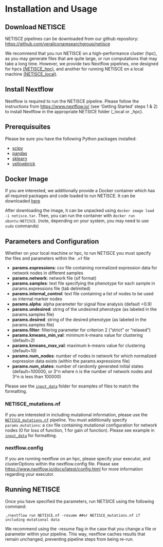 # Installation and Usage


## Download NETISCE

NETISCE pipelines can be downloaded from our github repository:  <https://github.com/veraliconaresearchgroup/netisce>

We recommend that you run NETISCE on a high-performance cluster (hpc), as you may generate files that are quite large, or run computations that may take a long time. However, we provide two Nextflow pipelines, one designed for hpcs [(NETISCE_hpc)](https://github.com/VeraLiconaResearchGroup/Netisce/tree/main/NETICSE_hpc), and another for running NETISCE on a local machine [(NETISCE_local)](https://github.com/VeraLiconaResearchGroup/Netisce/tree/main/NETICSE_local).

## Install Nextflow

Nextflow is required to run the NETISCE pipeline. Please follow the instructions from <https://www.nextflow.io/> (see 'Getting Started' steps 1 & 2) to install Nextflow in the appropriate NETSICE folder (_local or _hpc).

## Prerequisuites

Please be sure you have the following Python packages installed:

- [scipy](https://scipy.org/install/)
- [pandas](https://pandas.pydata.org/getting_started.html)
- [sklearn](https://scikit-learn.org/stable/install.html)
- [yellowbrick](https://www.scikit-yb.org/en/latest/quickstart.html)

## Docker Image

If you are interested, we additionally provide a Docker container which has all required packages and code loaded to run NETISCE. It can be downloaded [here](https://www.dropbox.com/sh/8ix62io5axlq479/AADf8asm1hfxNZhXHqJoahoGa?dl=0)

After downloading the image, it can be unpacked using ` docker image load -i netisce.tar`. Then, you can run the container with `docker run ubuntu:NETISCE`. (note, depending on your system, you may need to use `sudo` commands)


## Parameters and Configuration {#params}


Whether on your local machine or hpc, to run NETISCE you must specify the files and parameters within the  `.nf` file

- **params.expressions**: csv file containing normalized expression data for network nodes in different samples
- **params.network**: network file (sif format)
- **params.samples**: text file specifying the phenotype for each sample in params.expressions file (tab delimited)
- **params.internal_control**: text file containing a list of nodes to be used as internal marker nodes
- **params.alpha**: alpha parameter for signal flow analysis (default =0.9)
- **params.undesired**: string of the undesired phenotype (as labeled in the params.samples file)
- **params.desired**: string of the desired phenotype (as labeled in the params.samples file)
- **params.filter**: filtering parameter for criterion 2 ("strict" or "relaxed")
- **params.kmeans_min_val**: minimum k-means value for clustering (default=2)
- **params.kmeans_max_val**:  maximum k-means value for clustering (default=10)
- **params.num_nodes**: number of nodes in network for which normalized expression data exists (within the params.expressions file)
- **params.num_states**: number of randomly generated initial states (default=100000, or 3^n where n is the number of network nodes and 3^n is less than 100000)

Please see the [`input_data`](https://github.com/VeraLiconaResearchGroup/Netisce/tree/main/NETISCE_local/input_data) folder for examples of files to match the formatting. 

### NETISCE_mutations.nf

If you are interested in including mutational information, please use the [`NETISCE_mutations.nf`](https://github.com/VeraLiconaResearchGroup/Netisce/blob/main/NETISCE_local/NETISCE_mutations.nf) pipeline. You must additionally specify `params.mutations`: a csv file containing mutational configuration for network nodes (0 for loss of function, 1 for gain of function). Please see example in [`input_data`](https://github.com/VeraLiconaResearchGroup/Netisce/tree/main/NETISCE_local/input_data)  for formatting.

### nextflow.config

If you are running nextflow on an hpc, please specify your executor, and clusterOptions within the nextflow.config file. Please see <https://www.nextflow.io/docs/latest/config.html> for more information regarding your executor.

## Running NETISCE

Once you have specified the parameters, run NETSICE using the following command: 
``` 
./nextflow run NETISCE.nf -resume ##or NETISCE_mutations.nf if including mutational data

```

We recommend using the -resume flag in the case that you change a file or parameter within your pipeline. This way, nextflow caches results that remain unchanged, preventing pipeline steps from being re-run. 
